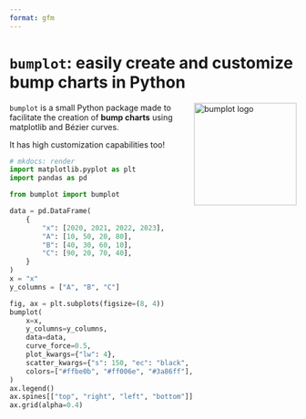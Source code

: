 ```yaml
---
format: gfm
---
```


<!-- Automatically generated, uses README.qmd to modify README.md -->

# `bumplot`: easily create and customize bump charts in Python

<img src="https://github.com/JosephBARBIERDARNAL/static/blob/main/python-libs/bumplot/image.png?raw=true" alt="bumplot logo" align="right" width="180px"/>

`bumplot` is a small Python package made to facilitate the creation of **bump charts** using matplotlib and Bézier curves.

It has high customization capabilities too!

```python
# mkdocs: render
import matplotlib.pyplot as plt
import pandas as pd

from bumplot import bumplot

data = pd.DataFrame(
    {
        "x": [2020, 2021, 2022, 2023],
        "A": [10, 50, 20, 80],
        "B": [40, 30, 60, 10],
        "C": [90, 20, 70, 40],
    }
)
x = "x"
y_columns = ["A", "B", "C"]

fig, ax = plt.subplots(figsize=(8, 4))
bumplot(
    x=x,
    y_columns=y_columns,
    data=data,
    curve_force=0.5,
    plot_kwargs={"lw": 4},
    scatter_kwargs={"s": 150, "ec": "black", "lw": 2},
    colors=["#ffbe0b", "#ff006e", "#3a86ff"],
)
ax.legend()
ax.spines[["top", "right", "left", "bottom"]].set_visible(False)
ax.grid(alpha=0.4)
```
